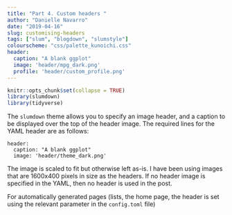 ```yaml
---
title: "Part 4. Custom headers "
author: "Danielle Navarro"
date: "2019-04-16"
slug: customising-headers
tags: ["slum", "blogdown", "slumstyle"]
colourscheme: "css/palette_kunoichi.css"
header:
  caption: "A blank ggplot"
  image: 'header/mpg_dark.png'
  profile: 'header/custom_profile.png'
---
```


```r
knitr::opts_chunk$set(collapse = TRUE)
library(slumdown)
library(tidyverse)
```


The `slumdown` theme allows you to specify an image header, and a caption to be displayed over the top of the header image. The required lines for the YAML header are as follows:

```
header:
  caption: "A blank ggplot"
  image: 'header/theme_dark.png'
```

The image is scaled to fit but otherwise left as-is. I have been using images that are 1600x400 pixels in size as the headers. If no header image is specified in the YAML, then no header is used in the post.

For automatically generated pages (lists, the home page, the header is set using the relevant parameter in the `config.toml` file)


